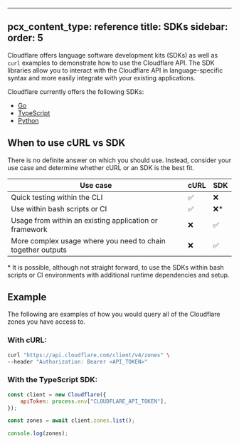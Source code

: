 ----
pcx_content_type: reference
title: SDKs
sidebar:
  order: 5
---

Cloudflare offers language software development kits (SDKs) as well as `curl` examples to demonstrate how to use the Cloudflare API. The SDK libraries allow you to interact with the Cloudflare API in language-specific syntax and more easily integrate with your existing applications.

Cloudflare currently offers the following SDKs:

- [Go](https://github.com/cloudflare/cloudflare-go)
- [TypeScript](https://github.com/cloudflare/cloudflare-typescript)
- [Python](https://github.com/cloudflare/cloudflare-python)

## When to use cURL vs SDK

There is no definite answer on which you should use. Instead, consider your use case and determine whether cURL or an SDK is the best fit.

| Use case                                                    | cURL | SDK  |
| ----------------------------------------------------------- | ---- | ---- |
| Quick testing within the CLI                                | ✅   | ❌   |
| Use within bash scripts or CI                               | ✅   | ❌\* |
| Usage from within an existing application or framework      | ❌   | ✅   |
| More complex usage where you need to chain together outputs | ❌   | ✅   |

\* It is possible, although not straight forward, to use the SDKs within bash scripts or CI environments with additional runtime dependencies and setup.

## Example

The following are examples of how you would query all of the Cloudflare zones you have access to.

### With cURL:

```bash
curl "https://api.cloudflare.com/client/v4/zones" \
--header "Authorization: Bearer <API_TOKEN>"
```

### With the TypeScript SDK:

```js
const client = new Cloudflare({
	apiToken: process.env["CLOUDFLARE_API_TOKEN"],
});

const zones = await client.zones.list();

console.log(zones);
```
